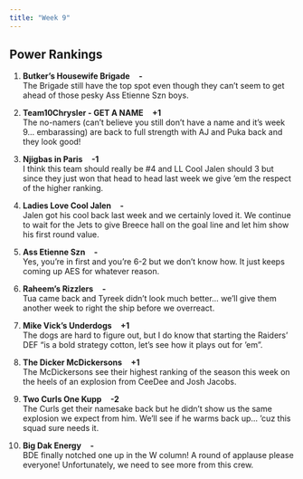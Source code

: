 ```yaml
---
title: "Week 9"
---
```


<h2 class="subtitle">Power Rankings</h2>

1. **Butker's Housewife Brigade** &nbsp;&nbsp; **-**
    <br> The Brigade still have the top spot even though they can't seem to get ahead of those pesky Ass Etienne Szn boys.
    
2. **Team10Chrysler - GET A NAME** &nbsp;&nbsp; **+1**
    <br> The no-namers (can't believe you still don't have a name and it's week 9... embarassing) are back to full strength with AJ and Puka back and they look good!
    
3. **Njigbas in Paris** &nbsp;&nbsp; **-1**
    <br> I think this team should really be #4 and LL Cool Jalen should 3 but since they just won that head to head last week we give 'em the respect of the higher ranking.

4. **Ladies Love Cool Jalen** &nbsp;&nbsp; **-**
    <br> Jalen got his cool back last week and we certainly loved it. We continue to wait for the Jets to give Breece hall on the goal line and let him show his first round value.

5. **Ass Etienne Szn** &nbsp;&nbsp; **-**
    <br> Yes, you're in first and you're 6-2 but we don't know how. It just keeps coming up AES for whatever reason. 

6. **Raheem's Rizzlers** &nbsp;&nbsp; **-**
    <br> Tua came back and Tyreek didn't look much better... we'll give them another week to right the ship before we overreact.

7. **Mike Vick's Underdogs** &nbsp;&nbsp; **+1**
    <br> The dogs are hard to figure out, but I do know that starting the Raiders' DEF "is a bold strategy cotton, let's see how it plays out for 'em".

8. **The Dicker McDickersons** &nbsp;&nbsp; **+1**
    <br> The McDickersons see their highest ranking of the season this week on the heels of an explosion from CeeDee and Josh Jacobs.

9. **Two Curls One Kupp** &nbsp;&nbsp; **-2**
    <br> The Curls get their namesake back but he didn't show us the same explosion we expect from him. We'll see if he warms back up... 'cuz this squad sure needs it.

10. **Big Dak Energy** &nbsp;&nbsp; **-**
    <br> BDE finally notched one up in the W column! A round of applause please everyone! Unfortunately, we need to see more from this crew.